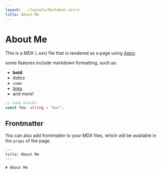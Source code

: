 ```yaml
---
layout: ../layouts/Markdown.astro
title: About Me
---
```


# About Me

This is a MDX (`.mdx`) file that is rendered as a page using [Astro](https://docs.astro.build/en/guides/markdown-content/).

some features include markdown formatting, such as:

- **bold**
- _italics_
- `code`
- [links](https://astro.build)
- and more!

```ts
// code blocks
const foo: string = "bar";
```

## Frontmatter

You can also add frontmatter to your MDX files, which will be available in the `props` of the page.

```mdx
---
title: About Me
---

# About Me
```

